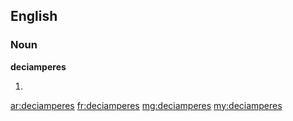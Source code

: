 ==English==

===Noun===
'''deciamperes'''

# {{plural of|deciampere}}

[[ar:deciamperes]]
[[fr:deciamperes]]
[[mg:deciamperes]]
[[my:deciamperes]]